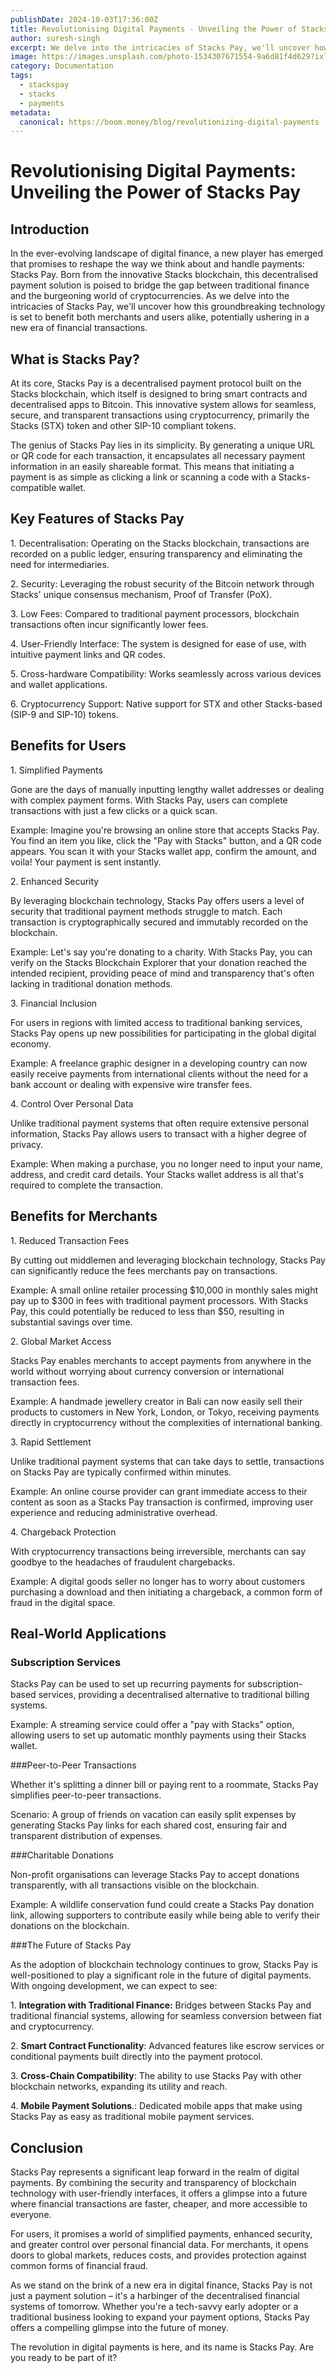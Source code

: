 ```yaml
---
publishDate: 2024-10-03T17:36:00Z
title: Revolutionising Digital Payments - Unveiling the Power of Stacks Pay
author: suresh-singh
excerpt: We delve into the intricacies of Stacks Pay, we'll uncover how this groundbreaking technology is set to benefit both merchants and users alike, potentially ushering in a new era of financial transactions.
image: https://images.unsplash.com/photo-1534307671554-9a6d81f4d629?ixlib=rb-4.0.3&ixid=M3wxMjA3fDB8MHxwaG90by1wYWdlfHx8fGVufDB8fHx8fA%3D%3D&auto=format&fit=crop&w=1651&q=80
category: Documentation
tags:
  - stackspay
  - stacks
  - payments
metadata:
  canonical: https://boom.money/blog/revolutionizing-digital-payments
---
```



# Revolutionising Digital Payments: Unveiling the Power of Stacks Pay

## Introduction

In the ever-evolving landscape of digital finance, a new player has emerged that promises to reshape the way we think about and handle payments: Stacks Pay. Born from the innovative Stacks blockchain, this decentralised payment solution is poised to bridge the gap between traditional finance and the burgeoning world of cryptocurrencies. As we delve into the intricacies of Stacks Pay, we'll uncover how this groundbreaking technology is set to benefit both merchants and users alike, potentially ushering in a new era of financial transactions.

## What is Stacks Pay?

At its core, Stacks Pay is a decentralised payment protocol built on the Stacks blockchain, which itself is designed to bring smart contracts and decentralised apps to Bitcoin. This innovative system allows for seamless, secure, and transparent transactions using cryptocurrency, primarily the Stacks (STX) token and other SIP-10 compliant tokens.

The genius of Stacks Pay lies in its simplicity. By generating a unique URL or QR code for each transaction, it encapsulates all necessary payment information in an easily shareable format. This means that initiating a payment is as simple as clicking a link or scanning a code with a Stacks-compatible wallet.

## Key Features of Stacks Pay

1\. Decentralisation: Operating on the Stacks blockchain, transactions are recorded on a public ledger, ensuring transparency and eliminating the need for intermediaries.

2\. Security: Leveraging the robust security of the Bitcoin network through Stacks' unique consensus mechanism, Proof of Transfer (PoX).

3\. Low Fees: Compared to traditional payment processors, blockchain transactions often incur significantly lower fees.

4\. User-Friendly Interface: The system is designed for ease of use, with intuitive payment links and QR codes.

5\. Cross-hardware Compatibility: Works seamlessly across various devices and wallet applications.

6\. Cryptocurrency Support: Native support for STX and other Stacks-based (SIP-9 and SIP-10) tokens.

## Benefits for Users

1\. Simplified Payments

Gone are the days of manually inputting lengthy wallet addresses or dealing with complex payment forms. With Stacks Pay, users can complete transactions with just a few clicks or a quick scan.

Example: Imagine you're browsing an online store that accepts Stacks Pay. You find an item you like, click the "Pay with Stacks" button, and a QR code appears. You scan it with your Stacks wallet app, confirm the amount, and voila\! Your payment is sent instantly.

2\. Enhanced Security

By leveraging blockchain technology, Stacks Pay offers users a level of security that traditional payment methods struggle to match. Each transaction is cryptographically secured and immutably recorded on the blockchain.

Example: Let's say you're donating to a charity. With Stacks Pay, you can verify on the Stacks Blockchain Explorer that your donation reached the intended recipient, providing peace of mind and transparency that's often lacking in traditional donation methods.

3\. Financial Inclusion

For users in regions with limited access to traditional banking services, Stacks Pay opens up new possibilities for participating in the global digital economy.

Example: A freelance graphic designer in a developing country can now easily receive payments from international clients without the need for a bank account or dealing with expensive wire transfer fees.

4\. Control Over Personal Data

Unlike traditional payment systems that often require extensive personal information, Stacks Pay allows users to transact with a higher degree of privacy.

Example: When making a purchase, you no longer need to input your name, address, and credit card details. Your Stacks wallet address is all that's required to complete the transaction.

## Benefits for Merchants

1\. Reduced Transaction Fees

By cutting out middlemen and leveraging blockchain technology, Stacks Pay can significantly reduce the fees merchants pay on transactions.

Example: A small online retailer processing $10,000 in monthly sales might pay up to $300 in fees with traditional payment processors. With Stacks Pay, this could potentially be reduced to less than $50, resulting in substantial savings over time.

2\. Global Market Access

Stacks Pay enables merchants to accept payments from anywhere in the world without worrying about currency conversion or international transaction fees.

Example: A handmade jewellery creator in Bali can now easily sell their products to customers in New York, London, or Tokyo, receiving payments directly in cryptocurrency without the complexities of international banking.

3\. Rapid Settlement

Unlike traditional payment systems that can take days to settle, transactions on Stacks Pay are typically confirmed within minutes.

Example: An online course provider can grant immediate access to their content as soon as a Stacks Pay transaction is confirmed, improving user experience and reducing administrative overhead.

4\. Chargeback Protection

With cryptocurrency transactions being irreversible, merchants can say goodbye to the headaches of fraudulent chargebacks.

Example: A digital goods seller no longer has to worry about customers purchasing a download and then initiating a chargeback, a common form of fraud in the digital space.

## Real-World Applications

### Subscription Services

Stacks Pay can be used to set up recurring payments for subscription-based services, providing a decentralised alternative to traditional billing systems.

Example: A streaming service could offer a "pay with Stacks" option, allowing users to set up automatic monthly payments using their Stacks wallet.

###Peer-to-Peer Transactions

Whether it's splitting a dinner bill or paying rent to a roommate, Stacks Pay simplifies peer-to-peer transactions.

Scenario: A group of friends on vacation can easily split expenses by generating Stacks Pay links for each shared cost, ensuring fair and transparent distribution of expenses.

###Charitable Donations

Non-profit organisations can leverage Stacks Pay to accept donations transparently, with all transactions visible on the blockchain.

Example: A wildlife conservation fund could create a Stacks Pay donation link, allowing supporters to contribute easily while being able to verify their donations on the blockchain.

###The Future of Stacks Pay

As the adoption of blockchain technology continues to grow, Stacks Pay is well-positioned to play a significant role in the future of digital payments. With ongoing development, we can expect to see:

1\. **Integration with Traditional Finance:** Bridges between Stacks Pay and traditional financial systems, allowing for seamless conversion between fiat and cryptocurrency.

2\. **Smart Contract Functionality**: Advanced features like escrow services or conditional payments built directly into the payment protocol.

3\. **Cross-Chain Compatibility**: The ability to use Stacks Pay with other blockchain networks, expanding its utility and reach.

4\. **Mobile Payment Solutions**.: Dedicated mobile apps that make using Stacks Pay as easy as traditional mobile payment services.

## Conclusion

Stacks Pay represents a significant leap forward in the realm of digital payments. By combining the security and transparency of blockchain technology with user-friendly interfaces, it offers a glimpse into a future where financial transactions are faster, cheaper, and more accessible to everyone.

For users, it promises a world of simplified payments, enhanced security, and greater control over personal financial data. For merchants, it opens doors to global markets, reduces costs, and provides protection against common forms of financial fraud.

As we stand on the brink of a new era in digital finance, Stacks Pay is not just a payment solution – it's a harbinger of the decentralised financial systems of tomorrow. Whether you're a tech-savvy early adopter or a traditional business looking to expand your payment options, Stacks Pay offers a compelling glimpse into the future of money.

The revolution in digital payments is here, and its name is Stacks Pay. Are you ready to be part of it?
